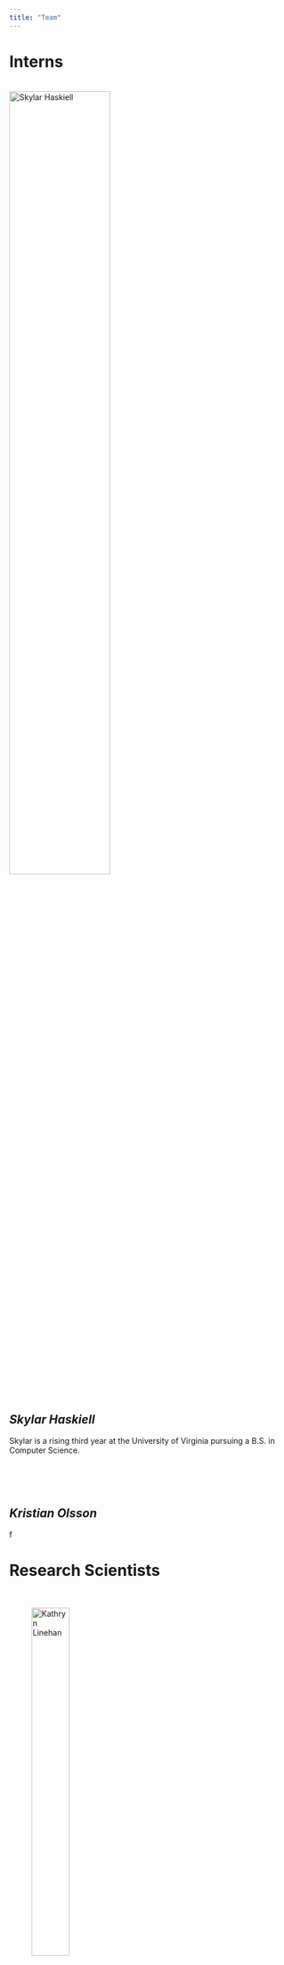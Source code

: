 ```yaml
---
title: "Team"
---
```


# Interns  
<br> 
![Skylar Haskiell](www/skylar_pic.jpg){width=60% }</center>  


## *Skylar Haskiell*
Skylar is a rising third year at the University of Virginia pursuing a B.S. in Computer Science.  

<br>   

<br> 

## *Kristian Olsson*  
  
f  
  
# Research Scientists  
<br> 

![Kathryn Linehan](www/kathryn.jpg){width=40% }</center>  
  


## *Kathryn Linehan*  
Research Scientist  
<!-- Kathryn Linehan is an applied mathematician who's research interests include numerical linear algebra, machine learning, natural language processing, and topic modeling. She earned a B.A. in Mathematics from Hood College, a M.S. in Applied Mathematics and Scientific Computation from the University of Maryland, College Park (UMD), and a Data Science Certificate from the Georgetown University School of Continuing Studies.  Kathryn is currently working towards finishing her Ph.D. from UMD.   -->
<br>  
<br>   


![Stephanie Shipp](www/stephanieshipp.jpg){width=40% }</center>  
 


## *Stephanie Shipp*  
Deputy Division Director  
<!-- Dr. Stephanie Shipp work spans topics related to the use of all data to advance policy, the science of data science, community analytics, and innovation. Dr. Shipp is a fellow of the American Association for the Advancement of Science, the American Statistical Association, and an elected member of the International Statistics Institute. She was a member of the international advisory board for Verket För Innovations system (VINNOVA), Sweden’s innovation agency and twice led an expert panel to evaluate the Swedish Research Council’s Linnaeus Grants. Dr. Shipp is a committee member on National Academies studies, primarily with the Board on Science, Technology, and Economic Policy, most recently evaluating the Department of Energy’s ARPA-E programs and Small Business Innovation Research program. She has a Ph.D. in economics from George Washington University.   -->
<br>  
<br>   


![Leonel Siwe](www/leonelsiwe.png){width=40% }</center>  
  


## *Leonel Siwe*  
Postdoctoral Research Associate  
<!-- Dr. Leonel Siwe  -->
<br>   
<br>   


![Joel Thurston](www/joelthurston.png){width=40% }</center>  
 

## *Joel Thurston*  
Senior Scientist 

